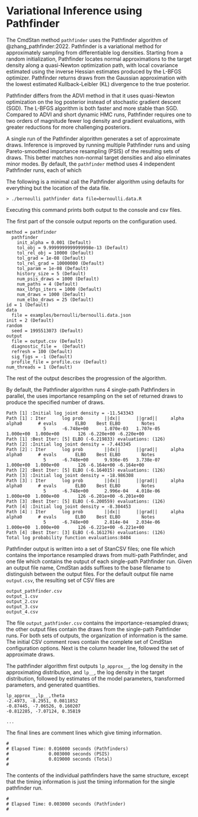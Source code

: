 # Variational Inference using Pathfinder

The CmdStan method `pathfinder` uses the Pathfinder algorithm of @zhang_pathfinder:2022.
Pathfinder is a variational method for approximately
sampling from differentiable log densities. Starting from a random
initialization, Pathfinder locates normal approximations to the target
density along a quasi-Newton optimization path, with local covariance
estimated using the inverse Hessian estimates produced by the
L-BFGS optimizer.  Pathfinder returns draws from the Gaussian approximation
with the lowest estimated Kullback-Leibler (KL) divergence to the true
posterior.

Pathfinder differs from the ADVI method in that it uses quasi-Newton
optimization on the log posterior instead of stochastic gradient descent (SGD).
The L-BFGS algorithm is both faster and more stable than SGD.
Compared to ADVI and short dynamic HMC runs, Pathfinder
requires one to two orders of magnitude fewer log density and gradient
evaluations, with greater reductions for more challenging posteriors.

A single run of the Pathfinder algorithm generates a set of approximate draws.
Inference is improved by running multiple Pathfinder runs and using
Pareto-smoothed importance resampling (PSIS) of the resulting sets of draws.
This better matches non-normal target densities and also eliminates minor modes.
By default, the `pathfinder` method uses 4 independent Pathfinder runs,
each of which 

The following is a minimal call the Pathfinder algorithm using defaults
for everything but the location of the data file.

```
> ./bernoulli pathfinder data file=bernoulli.data.R
```

Executing this command prints both output to the console and csv files.

The first part of the console output reports on the configuration used.
```
method = pathfinder
  pathfinder
    init_alpha = 0.001 (Default)
    tol_obj = 9.9999999999999998e-13 (Default)
    tol_rel_obj = 10000 (Default)
    tol_grad = 1e-08 (Default)
    tol_rel_grad = 10000000 (Default)
    tol_param = 1e-08 (Default)
    history_size = 5 (Default)
    num_psis_draws = 1000 (Default)
    num_paths = 4 (Default)
    max_lbfgs_iters = 1000 (Default)
    num_draws = 1000 (Default)
    num_elbo_draws = 25 (Default)
id = 1 (Default)
data
  file = examples/bernoulli/bernoulli.data.json
init = 2 (Default)
random
  seed = 1995513073 (Default)
output
  file = output.csv (Default)
  diagnostic_file =  (Default)
  refresh = 100 (Default)
  sig_figs = -1 (Default)
  profile_file = profile.csv (Default)
num_threads = 1 (Default)
```
The rest of the output describes the progression of the algorithm.

By default, the Pathfinder algorithm runs 4 single-path Pathfinders in parallel, the uses importance resampling on the set of returned draws to produce the specified number of draws.
```
Path [1] :Initial log joint density = -11.543343
Path [1] : Iter      log prob        ||dx||      ||grad||     alpha      alpha0      # evals       ELBO    Best ELBO        Notes 
              5      -6.748e+00      1.070e-03   1.707e-05    1.000e+00  1.000e+00       126 -6.220e+00 -6.220e+00                  
Path [1] :Best Iter: [5] ELBO (-6.219833) evaluations: (126)
Path [2] :Initial log joint density = -7.443345
Path [2] : Iter      log prob        ||dx||      ||grad||     alpha      alpha0      # evals       ELBO    Best ELBO        Notes 
              5      -6.748e+00      9.936e-05   3.738e-07    1.000e+00  1.000e+00       126 -6.164e+00 -6.164e+00                  
Path [2] :Best Iter: [5] ELBO (-6.164015) evaluations: (126)
Path [3] :Initial log joint density = -18.986308
Path [3] : Iter      log prob        ||dx||      ||grad||     alpha      alpha0      # evals       ELBO    Best ELBO        Notes 
              5      -6.748e+00      2.996e-04   4.018e-06    1.000e+00  1.000e+00       126 -6.201e+00 -6.201e+00                  
Path [3] :Best Iter: [5] ELBO (-6.200559) evaluations: (126)
Path [4] :Initial log joint density = -8.304453
Path [4] : Iter      log prob        ||dx||      ||grad||     alpha      alpha0      # evals       ELBO    Best ELBO        Notes 
              5      -6.748e+00      2.814e-04   2.034e-06    1.000e+00  1.000e+00       126 -6.221e+00 -6.221e+00                  
Path [4] :Best Iter: [3] ELBO (-6.161276) evaluations: (126)
Total log probability function evaluations:8404
```

Pathfinder output is written into a set of StanCSV files; one file which contains the importance resampled draws
from multi-path Pathfinder, and one file which contains the output of each single-path Pathfinder run.
Given an output file name, CmdStan adds suffixes to the base filename to distinguish between the output files.
For the default output file name `output.csv`, the resulting set of CSV files are
```
output_pathfinder.csv
output_1.csv
output_2.csv
output_3.csv
output_4.csv
```

The file `output_pathfinder.csv` contains the importance-resampled draws; the other output files contain the draws from the single-path Pathfinder runs.   For both sets of outputs, the organization of information is the same.
The initial CSV comment rows contain the complete set of CmdStan configuration options.
Next is the column header line, followed the set of approximate draws.

The pathfinder algorithm first outputs `lp_approx__`, the log density in the approximating distribution, and `lp__`,  the log density in the target distribution, followed by estimates of the model parameters, transformed parameters, and generated quantities.
```
lp_approx__,lp__,theta
-2.4973, -8.2951, 0.0811852
-0.87445, -7.06526, 0.160207
-0.812285, -7.07124, 0.35819

...
```

The final lines are comment lines which give timing information.
```
# 
# Elapsed Time: 0.016000 seconds (Pathfinders)
#               0.003000 seconds (PSIS)
#               0.019000 seconds (Total)
# 
```

The contents of the individual pathfinders have the same structure, except that the timing information is just the timing information for the single pathfinder run.
```
# 
# Elapsed Time: 0.003000 seconds (Pathfinder)
# 
```
